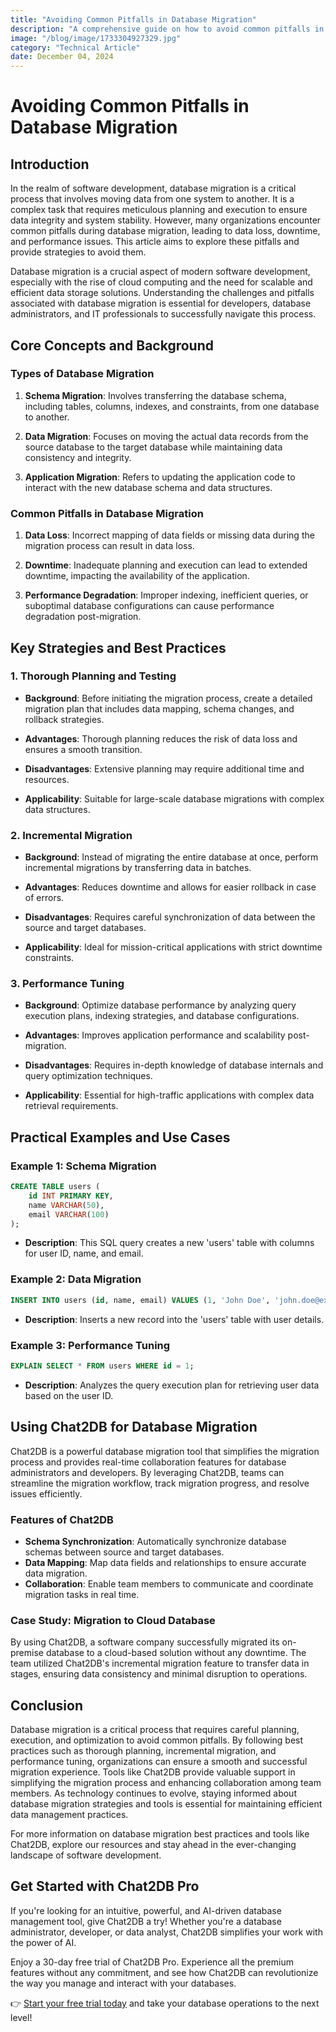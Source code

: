 ```yaml
---
title: "Avoiding Common Pitfalls in Database Migration"
description: "A comprehensive guide on how to avoid common pitfalls in database migration, with practical examples and best practices."
image: "/blog/image/1733304927329.jpg"
category: "Technical Article"
date: December 04, 2024
---
```


# Avoiding Common Pitfalls in Database Migration

## Introduction

In the realm of software development, database migration is a critical process that involves moving data from one system to another. It is a complex task that requires meticulous planning and execution to ensure data integrity and system stability. However, many organizations encounter common pitfalls during database migration, leading to data loss, downtime, and performance issues. This article aims to explore these pitfalls and provide strategies to avoid them.

Database migration is a crucial aspect of modern software development, especially with the rise of cloud computing and the need for scalable and efficient data storage solutions. Understanding the challenges and pitfalls associated with database migration is essential for developers, database administrators, and IT professionals to successfully navigate this process.

## Core Concepts and Background

### Types of Database Migration

1. **Schema Migration**: Involves transferring the database schema, including tables, columns, indexes, and constraints, from one database to another.

2. **Data Migration**: Focuses on moving the actual data records from the source database to the target database while maintaining data consistency and integrity.

3. **Application Migration**: Refers to updating the application code to interact with the new database schema and data structures.

### Common Pitfalls in Database Migration

1. **Data Loss**: Incorrect mapping of data fields or missing data during the migration process can result in data loss.

2. **Downtime**: Inadequate planning and execution can lead to extended downtime, impacting the availability of the application.

3. **Performance Degradation**: Improper indexing, inefficient queries, or suboptimal database configurations can cause performance degradation post-migration.

## Key Strategies and Best Practices

### 1. Thorough Planning and Testing

- **Background**: Before initiating the migration process, create a detailed migration plan that includes data mapping, schema changes, and rollback strategies.

- **Advantages**: Thorough planning reduces the risk of data loss and ensures a smooth transition.

- **Disadvantages**: Extensive planning may require additional time and resources.

- **Applicability**: Suitable for large-scale database migrations with complex data structures.

### 2. Incremental Migration

- **Background**: Instead of migrating the entire database at once, perform incremental migrations by transferring data in batches.

- **Advantages**: Reduces downtime and allows for easier rollback in case of errors.

- **Disadvantages**: Requires careful synchronization of data between the source and target databases.

- **Applicability**: Ideal for mission-critical applications with strict downtime constraints.

### 3. Performance Tuning

- **Background**: Optimize database performance by analyzing query execution plans, indexing strategies, and database configurations.

- **Advantages**: Improves application performance and scalability post-migration.

- **Disadvantages**: Requires in-depth knowledge of database internals and query optimization techniques.

- **Applicability**: Essential for high-traffic applications with complex data retrieval requirements.

## Practical Examples and Use Cases

### Example 1: Schema Migration

```sql
CREATE TABLE users (
    id INT PRIMARY KEY,
    name VARCHAR(50),
    email VARCHAR(100)
);
```

- **Description**: This SQL query creates a new 'users' table with columns for user ID, name, and email.

### Example 2: Data Migration

```sql
INSERT INTO users (id, name, email) VALUES (1, 'John Doe', 'john.doe@example.com');
```

- **Description**: Inserts a new record into the 'users' table with user details.

### Example 3: Performance Tuning

```sql
EXPLAIN SELECT * FROM users WHERE id = 1;
```

- **Description**: Analyzes the query execution plan for retrieving user data based on the user ID.

## Using Chat2DB for Database Migration

Chat2DB is a powerful database migration tool that simplifies the migration process and provides real-time collaboration features for database administrators and developers. By leveraging Chat2DB, teams can streamline the migration workflow, track migration progress, and resolve issues efficiently.

### Features of Chat2DB

- **Schema Synchronization**: Automatically synchronize database schemas between source and target databases.
- **Data Mapping**: Map data fields and relationships to ensure accurate data migration.
- **Collaboration**: Enable team members to communicate and coordinate migration tasks in real time.

### Case Study: Migration to Cloud Database

By using Chat2DB, a software company successfully migrated its on-premise database to a cloud-based solution without any downtime. The team utilized Chat2DB's incremental migration feature to transfer data in stages, ensuring data consistency and minimal disruption to operations.

## Conclusion

Database migration is a critical process that requires careful planning, execution, and optimization to avoid common pitfalls. By following best practices such as thorough planning, incremental migration, and performance tuning, organizations can ensure a smooth and successful migration experience. Tools like Chat2DB provide valuable support in simplifying the migration process and enhancing collaboration among team members. As technology continues to evolve, staying informed about database migration strategies and tools is essential for maintaining efficient data management practices.

For more information on database migration best practices and tools like Chat2DB, explore our resources and stay ahead in the ever-changing landscape of software development.


## Get Started with Chat2DB Pro

If you're looking for an intuitive, powerful, and AI-driven database management tool, give Chat2DB a try! Whether you're a database administrator, developer, or data analyst, Chat2DB simplifies your work with the power of AI.

Enjoy a 30-day free trial of Chat2DB Pro. Experience all the premium features without any commitment, and see how Chat2DB can revolutionize the way you manage and interact with your databases.

👉 [Start your free trial today](https://chat2db.ai/pricing) and take your database operations to the next level!
